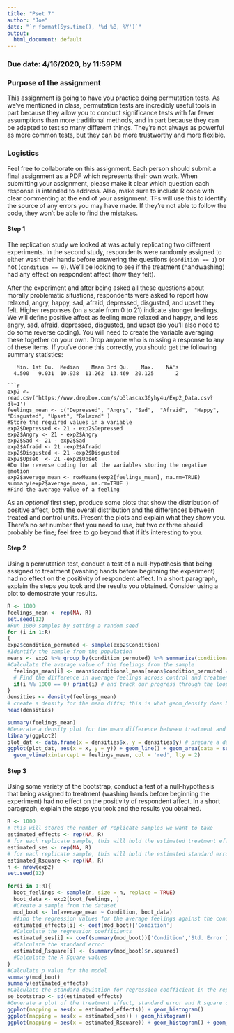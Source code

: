 ---
title: "Pset 7"
author: "Joe"
date: "`r format(Sys.time(), '%d %B, %Y')`"
output:
  html_document: default
---

### Due date: 4/16/2020, by 11:59PM

### Purpose of the assignment

This assignment is going to have you practice doing permutation tests. As we've mentioned in class, permutation tests are incredibly useful tools in part because they allow you to conduct significance tests with far fewer assumptions than more traditional methods, and in part because they can be adapted to test so many different things. They're not always as powerful as more common tests, but they can be more trustworthy and more flexible.

### Logistics

Feel free to collaborate on this assignment. Each person should submit a final assignment as a PDF which represents their own work. When submitting your assignment, please make it clear which question each response is intended to address.  Also, make sure to include R code with clear commenting at the end of your assignment. TFs will use this to identify the source of any errors you may have made. If they're not able to follow the code, they won't be able to find the mistakes.

#### Step 1

The replication study we looked at was actully replicating two different experiments. In the second study, respondents were randomly assigned to either wash their hands before answering the questions (`condition == 1`) or not (`condition == 0`). We'll be looking to see if the treatment (handwashing) had any effect on respondent affect (how they felt).

After the experiment and after being asked all these questions about morally problematic situations, respondents were asked to report how relaxed, angry, happy, sad, afraid, depressed, disgusted, and upset they felt. Higher responses (on a scale from 0 to 21) indicate stronger feelings. We will define positive affect as feeling more relaxed and happy, and less angry, sad, afraid, depressed, disgusted, and upset (so you'll also need to do some reverse coding). You will need to create the variable averaging these together on your own. Drop anyone who is missing a response to any of these items. If you've done this correctly, you should get the following summary statistics:

```
   Min. 1st Qu.  Median    Mean 3rd Qu.    Max.    NA's 
  4.500   9.031  10.938  11.262  13.469  20.125       2 

```{r}
exp2 <- read.csv('https://www.dropbox.com/s/o3lascax36yhy4u/Exp2_Data.csv?dl=1')
feelings_mean <- c("Depressed", "Angry", "Sad",  "Afraid",  "Happy", "Disgusted", "Upset", "Relaxed" )
#Store the required values in a variable
exp2$Depressed <- 21 - exp2$Depressed
exp2$Angry <- 21 - exp2$Angry
exp2$Sad <- 21 - exp2$Sad
exp2$Afraid <- 21 -exp2$Afraid
exp2$Disgusted <- 21 -exp2$Disgusted
exp2$Upset  <- 21 -exp2$Upset 
#Do the reverse coding for al the variables storing the negative emotion
exp2$average_mean <- rowMeans(exp2[feelings_mean], na.rm=TRUE)
summary(exp2$average_mean, na.rm=TRUE )
#Find the average value of a feeling 

```


As an *optional* first step, produce some plots that show the distribution of positive affect, both the overall distribution and the differences between treated and control units. Present the plots and explain what they show you. There's no set number that you need to use, but two or three should probably be fine; feel free to go beyond that if it's interesting to you.


#### Step 2

Using a permutation test, conduct a test of a null-hypothesis that being assigned to treatment (washing hands before beginning the experiment) had no effect on the positivity of respondent affect. In a short paragraph, explain the steps you took and the results you obtained. Consider using a plot to demostrate your results.
```{r}
R <- 1000
feelings_mean <- rep(NA, R)
set.seed(12)
#Run 1000 samples by setting a random seed
for (i in 1:R)
{
exp2$condition_permuted <- sample(exp2$Condition)
#Identify the sample from the population
means <- exp2 %>% group_by(condition_permuted) %>% summarize(conditional_mean = mean(average_mean)) # group by condition permuted and find the mean of judgment_mean
#Calculate the average value of the feelings from the sample
  feelings_mean[i] <- means$conditional_mean[means$condition_permuted == '1' ] - means$conditional_mean[means$condition_permuted == '0'] 
  # Find the difference in average feelings across control and treatment group
  if(i %% 1000 == 0) print(i) # and track our progress through the loop
}
densities <- density(feelings_mean) 
# create a density for the mean diffs; this is what geom_density does behind the scenes
head(densities)

summary(feelings_mean)
#Generate a density plot for the mean difference between treatment and control group
library(ggplot2)
plot_dat <- data.frame(x = densities$x, y = densities$y) # prepare a dataset for plotting; we need to do this in a complex way because we're doing something a little more complicated than 
ggplot(plot_dat, aes(x = x, y = y)) + geom_line() + geom_area(data = subset(plot_dat, x >= feelings_mean), fill = 'salmon2', alpha = .5) + 
  geom_vline(xintercept = feelings_mean, col = 'red', lty = 2)

```


#### Step 3

Using some variety of the bootstrap, conduct a test of a null-hypothesis that being assigned to treatment (washing hands before beginning the experiment) had no effect on the positivity of respondent affect. In a short paragraph, explain the steps you took and the results you obtained.
```{r}
R <- 1000 
# this will stored the number of replicate samples we want to take
estimated_effects <- rep(NA, R) 
# for each replicate sample, this will hold the estimated treatment effect
estimated_ses <- rep(NA, R) 
# for each replicate sample, this will hold the estimated standard error of the estimated treatment effect; we won't use this directly, but we WILL use it to motivate a new bootstrap later
estimated_Rsquare <- rep(NA, R)
n <- nrow(exp2)
set.seed(12)

for(i in 1:R){
  boot_feelings <- sample(n, size = n, replace = TRUE) 
  boot_data <- exp2[boot_feelings, ]
  #Create a sample from the dataset
  mod_boot <- lm(average_mean ~ Condition, boot_data)
  #find the regression values for the average feelings against the condition variable in a repeated random sample across control and treatment group
  estimated_effects[i] <- coef(mod_boot)['Condition'] 
  #Calculate the regression coefficients
  estimated_ses[i] <- coef(summary(mod_boot))['Condition','Std. Error']
  #Calculate the standard error 
  estimated_Rsquare[i] <- (summary(mod_boot)$r.squared)
  #Calculate the R Square values 
}
#Calculate p value for the model
summary(mod_boot)
summary(estimated_effects)
#Calculate the standard deviation for regression coefficient in the repeated random samples
se_bootstrap <- sd(estimated_effects)
#Generate a plot of the treatment effect, standard error and R square of the repeated random samples
ggplot(mapping = aes(x = estimated_effects)) + geom_histogram()  
ggplot(mapping = aes(x = estimated_ses)) + geom_histogram()  
ggplot(mapping = aes(x = estimated_Rsquare)) + geom_histogram() + geom_vline(xintercept = c(0,0.2), col = 'palevioletred2', lty = 2) # this is our estimate of the sampling distribution of the treatment effect

```

